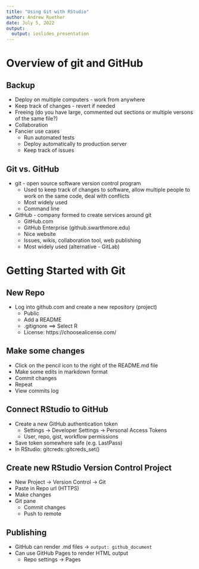 ```yaml
---
title: "Using Git with RStudio"
author: Andrew Ruether
date: July 5, 2022
output:
  output: ioslides_presentation
---
```


# Overview of git and GitHub

## Backup
- Deploy on multiple computers - work from anywhere
- Keep track of changes - revert if needed
- Freeing (do you have large, commented out sections or multiple versons of the same file?)
- Collaboration
- Fancier use cases
  - Run automated tests
  - Deploy automatically to production server
  - Keep track of issues

## Git vs. GitHub
- git - open source software version control program
  - Used to keep track of changes to software, allow multiple people to work on the same code, deal with conflicts
  - Most widely used
  - Command line

- GitHub - company formed to create services around git
  - GitHub.com
  - GitHub Enterprise (github.swarthmore.edu)
  - Nice website
  - Issues, wikis, collaboration tool, web publishing
  - Most widely used (alternative - GitLab)

# Getting Started with Git

## New Repo
- Log into github.com and create a new repository (project)
  - Public
  - Add a README
  - .gitignore ==> Select R
  - License: https://choosealicense.com/

## Make some changes
- Click on the pencil icon to the right of the README.md file
- Make some edits in markdown format
- Commit changes
- Repeat
- View commits log
  
## Connect RStudio to GitHub
- Create a new GitHub authentication token
  - Settings → Developer Settings → Personal Access Tokens
  - User, repo, gist, workflow permissions
- Save token somewhere safe (e.g. LastPass)  
- In RStudio: gitcreds::gitcreds_set()

## Create new RStudio Version Control Project
- New Project → Version Control → Git 
- Paste in Repo url (HTTPS)
- Make changes
- Git pane
  - Commit changes
  - Push to remote

## Publishing
- GitHub can render .md files → `output: github_document`
- Can use GitHub Pages to render HTML output
  - Repo settings → Pages


  
